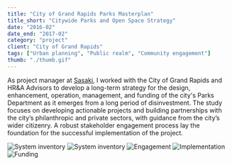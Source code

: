 ```yaml
---
title: "City of Grand Rapids Parks Masterplan"
title_short: "Citywide Parks and Open Space Strategy"
date: "2016-02"
date_end: "2017-02"
category: "project"
client: "City of Grand Rapids"
tags: ["Urban planning", "Public realm", "Community engagement"]
thumb: "./thumb.gif"
---
```


As project manager at [Sasaki](http://www.sasaki.com/), I worked with the City of Grand Rapids and HR&A Advisors to develop a long-term strategy for the design, enhancement, operation, management, and funding of the city's Parks Department as it emerges from a long period of disinvestment. The study focuses on developing actionable projects and building partnerships with the city’s philanthropic and private sectors, with guidance from the city’s wider citizenry. A robust stakeholder engagement process lay the foundation for the successful implementation of the project.

![System inventory](3.inventory.jpg "A rigorously data-driven discovery phase revealed key strengths in Grand Rapids's parks system, as well as gaps in service delivery.")
![System inventory](4.inventory.jpg "Benchmarking against national standards")
![Engagement](5.engagement.jpg "A year-long public engagement and user research process to drove needs discovery and generated new ideas for the parks system")
![Implementation](6.implementation.jpg "Clear, actionable strategies focused on capital improvements, enhanced operational standards, programs to engage new demographics, and staffing models")
![Funding](7.funding.jpg "Funding strategies that leverage public and private resources")
